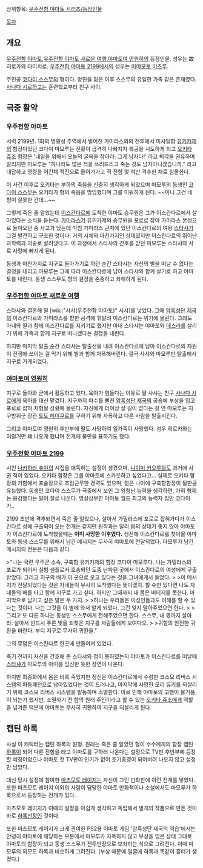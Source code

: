 상위항목: [[우주전함 야마토 시리즈/등장인물]]

[[목차]]

== 개요 ==

[[우주전함 야마토]],[[우주전함 야마토 새로운 여행]],[[야마토여 영원히]]의 등장인물. 성우는 故히로카와 타이치로. [[우주전함 야마토 2199]]에서의 성우는 [[미야모토 미츠루]].

주인공 [[코다이 스스무]]의 형이다. 양친을 잃은 이후 스스무의 유일한 가족 같은 존재였다. [[사나다 시로]]하고는 훈련학교부터 친구 사이.
 
== 극중 활약 ==
=== 우주전함 야마토 ===
서력 2199년. 1화의 명왕성 주역에서 벌어진 가미라스와의 전투에서 미사일함 [[유키카제]]의 함장이었던 코다이 마모루는 전황이 급격히 나빠지자 특공을 시도하게 되고 [[오키타 쥬조]] 함장은 '내일을 위해서 오늘의 굴욕을 참아라. 그게 남자다!' 라고 퇴각을 권유하며 말리지만 마모루는 "하나라도 많은 적을 쓰러뜨리고 죽는 것도 남자아니겠습니까." 라고 대답하고 명령을 어긴체 적진으로 들어가가고 적 전함 몇 척만 격추한 채로 침몰한다.

이 사건 이후로 오키타는 부하의 죽음을 신중히 생각하게 되었으며 마모루의 동생인 [[코다이 스스무]]는 오키타가 형의 죽음을 방임했다며 그를 미워하게 된다. ~~아니 그건 네 형이 잘못한 건데...~~

그렇게 죽은 줄 알았는데 [[이스칸다르]]에 도착한 야마토 승무원은 그가 이스칸다르에서 살아있다는 소식을 듣는다. [[가미라스]]가 유키카제의 승무원을 포로로 잡아 가미라스 본성으로 돌아오던 중 사고가 났는데 마침 가미라스 근처에 있던 이스칸다르의 여왕 [[스타샤]]가 그걸 발견하고 구조한 것이다. 거의 시체와 마찬가지인 상태였지만 이스칸다르의 뛰어난 과학력과 의술로 살려냈다고. 이 과정에서 스타샤의 간호를 받던 마모루는 스타샤와 서로 사랑에 빠지게 된다.

동생과 마찬가지로 지구로 돌아가기로 하던 순간 스타샤는 자신의 별을 떠날 수 없다는 결정을 내리고 마모루는 그에 따라 이스칸다르에 남아 스타샤와 함께 살기로 하고 야마토를 내린다. 동생 스스무도 형의 결정을 존중하고 화해하게 된다.

=== [[우주전함 야마토 새로운 여행]] ===
스타샤와 결혼해 딸 [wiki:"사샤(우주전함 야마토)" 사샤]를 낳았다. 그때 [[암흑성단 제국]]의 이스칸다르와 가미라스를 향한 공격에 휘말려 이스칸다르는 위기에 몰린다. 그래도 아내와 딸과 함께 이스칸다르를 지키기로 했지만 아내 스타샤는 야마토와 [[데스러]]를 살리기 위해 가족과 함께 지구로 떠나겠다는 결정을 내린다.

하지만 마지막 탈출 순간 스타샤는 탈출선을 내려 이스칸다르에 남아 이스칸다르의 자원이 전쟁에 쓰이는 걸 막기 위해 별과 함께 자폭해버린다. 결국 사샤와 마모루만 탈출해서 지구로 가게되었다.

=== [[야마토여 영원히]] ===
지구로 돌아와 군에서 활동하고 있다. 육아가 힘들다는 이유로 딸 사샤는 친구 [[사나다 시로]]에게 육아를 대신 맡겼다. 지구까지 마수를 뻗친 [[암흑성단 제국]]의 공습에 부상을 입고 포로로 잡혀 처형될 상황에 몰린다. 자신에게 더이상 살 길이 없다는 걸 안 마모루는 지구방위군 장관 [[토도 헤이쿠로]]를 구하기 위해 자폭하고 다른 사람을 탈출시킨다.

그리고 야마토여 영원히 후반부에 딸도 사망하여 일가족이 사망했다. 성우 히로카와는 이럴거면 왜 나오게 했냐며 전개에 불만을 표하기도 했다.

=== [[우주전함 야마토 2199]] ===
시인 [[나카하라 츄야]]의 시집을 애독하는 설정이 생겼으며, [[니이미 카오루]]와도 과거에 사귄 적이 있었다. 오키타 함장은 그를 야마토에 스카웃하고 싶었다고... 실제로 오키타 함장의 기함에서 포술장으로 초임근무한 경력도 있으며, 젊은 나이에 구축함함장이 될만큼 유능했다. 동생인 코다이 스스무가 극중에서 보인 그 엄청난 능력을 생각하면, 가히 형제는 용감했다는 말이 절로 나온다. 명실상부한 야마토 월드 최고의 능력자 집안 코다이 가..

2199 초반에 격추되면서 죽은 줄 알았으나, 살아서 가밀라스에 포로로 잡혀가다가 이스칸다르 성에 구출되어 오는 전개는 같지만 원작과는 달리 몸의 상태가 좋지 않아 야마토가 이스칸다르에 도착했을때는 '''이미 사망한 이후였다.''' 생전에 이스칸다르를 찾아올 야마토와 동생 스스무를 위해서 남긴 메시지는 무사히 야마토에 전달되었다. 마모루가 남긴 메시지의 전문은 다음과 같다.

>"나는 국련 우주군 소속, 구축함 유키카제의 함장 코다이 마모루다. 나는 가밀라스의 포로가 되어서 실험 샘플로서 호송되던 도중 난파된 곳에서 이스칸다르의 여성에게 구출받았다. 그리고 지구의 배가 이 곳으로 오고 있다는 것을 그녀에게서 들었다. 
>
>이 메시지가 전달되었다는 것은 자네들이 무사히 도착했다는 뜻이겠지. 할 수만 있다면 나도 자네들의 배를 타고 함께 지구로 가고 싶다. 하지만 그때까지 내 몸은 버티지를 못한다. 마지막으로 남기고 싶은 말은 두 가지. 
>
>하나는 우리들은 이성인들과도 이해를 할 수 있다는 것이다. 나는 그것을 이 별에 와서 알게 되었다. 그건 잊지 말아주었으면 한다. 
>
>그리고 또 다른 하나는 동생인 스스무에게 전해주었으면 한다. 스스무, 내 몫까지 살아라. 살아서 반드시 푸른 빛을 되찾은 지구를 사람들에게 보여다오. 
>
>귀함의 안전한 귀환을 바란다. 부디 지구로 무사히 귀환을."

그의 무덤은 이스칸다르 한곳에 만들어져 있었다.

죽기 전까지 자신을 간호해 준 스타샤와 정이 통하였는지 야마토가 이스칸다르를 떠날때 [[스타샤]]가 마모루의 아이를 임신한 듯한 장면이 나온다.

하지만 최종화에서 몸은 비록 죽었지만 정신은 이스칸다르에서 수령한 코스모 리버스 시스템의 파동패턴으로 남아있었다는 것이 드러나고, 마지막에 사망한 모리 유키를 되살리기 위해 코스모 리버스 시스템을 발동하며 소멸한다. 이로 인해 야마토의 고행이 물거품이 되는가 했지만, 소멸하기 전 함의 원래 주인이라고 할 수 있는 [[오키타 쥬조]]에게 역할을 넘겨준 덕분에 야마토는 무사히 귀환하여 지구을 되살리게 된다.

== 캡틴 하록 ==
사실 이 캐릭터는 캡틴 하록의 원형. 원래는 죽은 줄 알았던 형이 수수께끼의 함장 캡틴 [[하록]]이 되어 다른 전함을 타고 야마토를 구하러 나온다는 설정으로 TV판 후반부에 등장할 예정이었으나 야마토 첫 TV판이 인기가 없어 조기종영이 되어버려 나오지 않고 설정만 남았다.

대신 당시 설정에 참여한 [[마츠모토 레이지]]는 자신이 그린 만화판에 이런 전개를 넣었다. 또한 마츠모토 레이지 이외의 사람이 담당한 야마토 만화책이나 소설에서도 마모루가 하록으로서 등장하는 전개가 있다.

마츠모토 레이지가 이때의 설정을 아쉽게 생각하고 독립해서 별개의 작품으로 만든 것이 바로 [[하록선장]]인 것이다.

또한 마츠모토 레이지가 크게 관여한 PS2용 야마토 게임 '암흑성단 제국의 역습'에서는 안녕히 야마토에 해당하는 부분에서 마모루가 자폭하지 않고 부상을 입은 상태 그대로 야마토의 함장이 되고 동생 스스무가 전투반장으로 보좌하는 식으로 그려진다. 이때 마모루의 외모도 하록과 비슷하게 그려진다. (부상 때문에 얼굴에 하록과 똑같이 흉터가 생겼다.)
